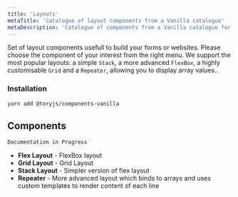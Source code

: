 ```yaml
---
title: 'Layouts'
metaTitle: 'Catalogue of layout components from a Vanilla catalogue'
metaDescription: 'Catalogue of components from a Vanilla catalogue for Tory.js'
---
```



Set of layout components usefull to build your forms or websites.
Please choose the component of your interest from the right menu.
We support the most popular layouts: a simple `Stack`, a more advanced `FlexBox`, a highly customisable `Grid`
and a `Repeater`, allowing you to display array values..

### Installation

```bash
yarn add @toryjs/components-vanilla
```

<h2 className="ui header">
  <i className="cogs icon"></i>
  <div className="content">
    Components
  </div>
</h2>

```
Documentation in Progress
```

- **Flex Layout** - FlexBox layout
- **Grid Layout** - Grid Layout
- **Stack Layout** - Simpler version of flex layout
- **Repeater** - More advanced layout which binds to arrays and uses custom templates to render content of each line


